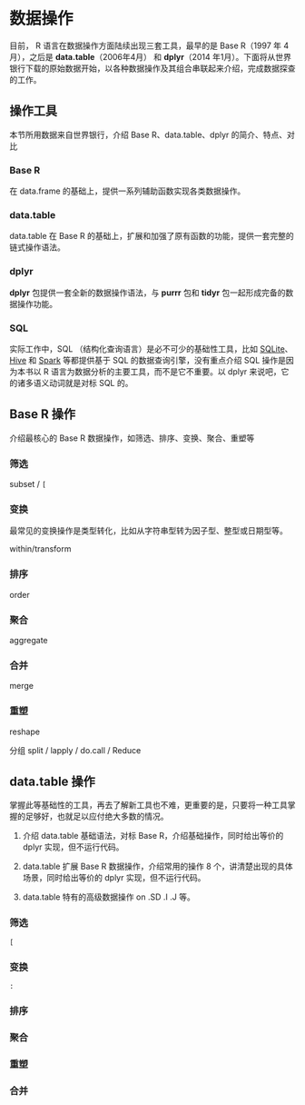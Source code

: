 # 数据操作 {#sec-data-manipulation}

目前， R 语言在数据操作方面陆续出现三套工具，最早的是 Base R（1997 年 4月），之后是 **data.table**（2006年4月） 和 **dplyr**（2014 年1月）。下面将从世界银行下载的原始数据开始，以各种数据操作及其组合串联起来介绍，完成数据探查的工作。

<!-- 
[SQL For the rest of us](https://technically.dev/posts/sql-for-the-rest-of-us.html)

关于 Base R 与 dplyr 的讨论
https://github.com/matloff/TidyverseSkeptic

本章不讨论矩阵、数组的操作
-->


## 操作工具 {#sec-tools}

本节所用数据来自世界银行，介绍 Base R、data.table、dplyr 的简介、特点、对比 

### Base R {#sec-base-r}

在 data.frame 的基础上，提供一系列辅助函数实现各类数据操作。

### data.table {#sec-data-table}

data.table 在 Base R 的基础上，扩展和加强了原有函数的功能，提供一套完整的链式操作语法。

### dplyr {#sec-dplyr}

**dplyr** 包提供一套全新的数据操作语法，与 **purrr** 包和 **tidyr** 包一起形成完备的数据操作功能。


### SQL {#sec-sql}


实际工作中，SQL （结构化查询语言）是必不可少的基础性工具，比如 [SQLite](https://sqlite.org/)、 [Hive](https://hive.apache.org/) 和 [Spark](https://spark.apache.org/sql/) 等都提供基于 SQL 的数据查询引擎，没有重点介绍 SQL 操作是因为本书以 R 语言为数据分析的主要工具，而不是它不重要。以 dplyr 来说吧，它的诸多语义动词就是对标 SQL 的。



## Base R 操作 {#sec-basic-operator}


介绍最核心的 Base R 数据操作，如筛选、排序、变换、聚合、重塑等


### 筛选 {#sec-select}

subset / `[`

### 变换 {#sec-transform}

最常见的变换操作是类型转化，比如从字符串型转为因子型、整型或日期型等。

within/transform

### 排序 {#sec-order}

order

### 聚合 {#sec-aggregation}

aggregate

### 合并 {#sec-merge}

merge


### 重塑 {#sec-reshape}

reshape


分组 split / lapply / do.call / Reduce

## data.table 操作 {#sec-data-table}

掌握此等基础性的工具，再去了解新工具也不难，更重要的是，只要将一种工具掌握的足够好，也就足以应付绝大多数的情况。

1. 介绍 data.table 基础语法，对标 Base R，介绍基础操作，同时给出等价的 dplyr 实现，但不运行代码。

1. data.table 扩展 Base R 数据操作，介绍常用的操作 8 个，讲清楚出现的具体场景，同时给出等价的 dplyr 实现，但不运行代码。

1. data.table 特有的高级数据操作 on .SD .I .J 等。


### 筛选 {#sec-dt-select}

`[`


### 变换 {#sec-dt-transform}

`:`


### 排序 {#sec-dt-order}


### 聚合 {#sec-dt-aggregate}


### 重塑 {#sec-dt-reshape}


### 合并 {#sec-dt-merge}



